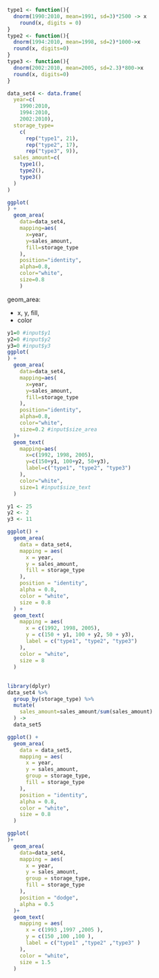 
```r
type1 <- function(){
  dnorm(1990:2010, mean=1991, sd=3)*2500 -> x
    round(x, digits = 0)
}
type2 <- function(){
  dnorm(1994:2010, mean=1998, sd=2)*1000->x
  round(x, digits=0)
}
type3 <- function(){
  dnorm(2002:2010, mean=2005, sd=2.3)*800->x
  round(x, digits=0)
}

data_set4 <- data.frame(
  year=c(
    1990:2010,
    1994:2010,
    2002:2010),
  storage_type=
    c(
      rep("type1", 21),
      rep("type2", 17),
      rep("type3", 9)),
  sales_amount=c(
    type1(), 
    type2(),
    type3()
  )
)
```

```r
ggplot(
) +
  geom_area(
    data=data_set4,
    mapping=aes(
      x=year,
      y=sales_amount,
      fill=storage_type
    ),
    position="identity",
    alpha=0.8,
    color="white",
    size=0.8
    )
```

geom_area:

  * x, y, fill,
  * color
  
```r
y1=0 #input$y1
y2=0 #input$y2
y3=0 #input$y3
ggplot(
) +
  geom_area(
    data=data_set4,
    mapping=aes(
      x=year,
      y=sales_amount,
      fill=storage_type
    ),
    position="identity",
    alpha=0.8,
    color="white",
    size=0.2 #input$size_area
  )+
  geom_text(
    mapping=aes(
      x=c(1992, 1998, 2005),
      y=c(150+y1, 100+y2, 50+y3),
      label=c("type1", "type2", "type3")
    ),
    color="white",
    size=1 #input$size_text
  )
```

```r
y1 <- 25
y2 <- 2
y3 <- 11

ggplot() +
  geom_area(
    data = data_set4,
    mapping = aes(
      x = year,
      y = sales_amount,
      fill = storage_type
    ),
    position = "identity",
    alpha = 0.8,
    color = "white",
    size = 0.8
  ) +
  geom_text(
    mapping = aes(
      x = c(1992, 1998, 2005),
      y = c(150 + y1, 100 + y2, 50 + y3),
      label = c("type1", "type2", "type3")
    ),
    color = "white",
    size = 8
  )
```

##

```r
library(dplyr)
data_set4 %>%
  group_by(storage_type) %>%
  mutate(
    sales_amount=sales_amount/sum(sales_amount)
  ) -> 
  data_set5
```

```r
ggplot() +
  geom_area(
    data = data_set5,
    mapping = aes(
      x = year,
      y = sales_amount,
      group = storage_type,
      fill = storage_type
    ),
    position = "identity",
    alpha = 0.8,
    color = "white",
    size = 0.8
  ) 
```

```r
ggplot(
)+
  geom_area(
    data=data_set4,
    mapping = aes(
      x = year,
      y = sales_amount,
      group = storage_type,
      fill = storage_type
    ),
    position = "dodge",
    alpha = 0.5
  )+
  geom_text(
    mapping = aes(
      x = c(1993 ,1997 ,2005 ),
      y = c(150 ,100 ,100 ),
      label = c("type1" ,"type2" ,"type3" )
    ),
    color = "white",
    size = 1.5
  )
```

